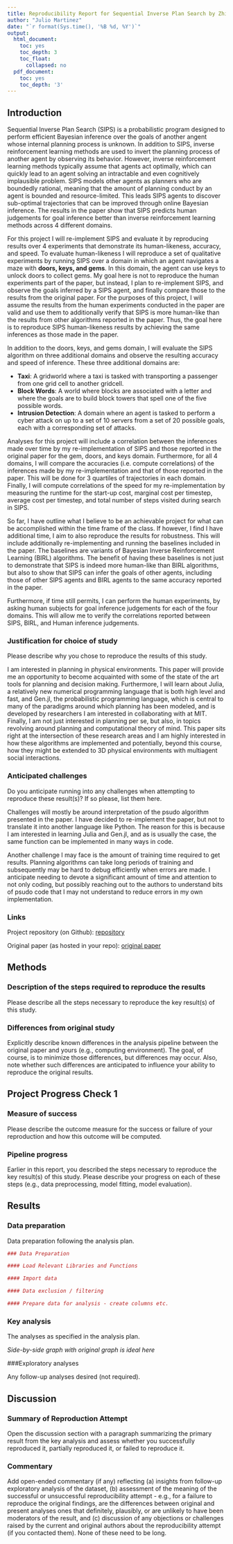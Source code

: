 ```yaml
---
title: Reproducibility Report for Sequential Inverse Plan Search by Zhi-Xuan et al. (2020, NeurIPS)
author: "Julio Martinez"
date: "`r format(Sys.time(), '%B %d, %Y')`"
output:
  html_document:
    toc: yes
    toc_depth: 3
    toc_float:
      collapsed: no
  pdf_document:
    toc: yes
    toc_depth: '3'
---
```


<!-- Reproducibility reports should all use this template to standardize reporting across projects. These reports will be public supplementary materials that accompany the summary report(s) of the aggregate results. -->

## Introduction

Sequential Inverse Plan Search (SIPS) is a probabilistic program designed to perform efficient Bayesian inference over the goals of another angent whose internal planning process is unknown. In addition to SIPS, inverse reinforcement learning methods are used to invert the planning process of another agent by observing its behavior. However, inverse reinforcement learning methods typically assume that agents act optimally, which can quickly lead to an agent solving an intractable and even cognitively implausible problem. SIPS models other agents as planners who are boundedly rational, meaning that the amount of planning conduct by an agent is bounded and resource-limited. This leads SIPS agents to discover sub-optimal trajectories that can be improved through online Bayesian inference. The results in the paper show that SIPS predicts human judgements for goal inference better than inverse reinforcement learning methods across 4 different domains.  

For this project I will re-implement SIPS and evaluate it by reproducing results over 4 experiments that demonstrate its human-likeness, accuracy, and speed. To evaluate human-likeness I will reproduce a set of qualitative experiments by running SIPS over a domain in which an agent navigates a maze with **doors, keys, and gems**. In this domain, the agent can use keys to unlock doors to collect gems. My goal here is not to reproduce the human experiments part of the paper, but instead, I plan to re-implement SIPS, and observe the goals inferred by a SIPS agent, and finally compare those to the results from the original paper. For the purposes of this project, I will assume the results from the human experiments conducted in the paper are valid and use them to additionally verify that SIPS is more human-like than the results from other algorithms reported in the paper. Thus, the goal here is to reproduce SIPS human-likeness results by achieving the same inferences as those made in the paper. 

In addition to the doors, keys, and gems domain, I will evaluate the SIPS algorithm on three additional domains and observe the resulting accuracy and speed of inference. These three additional domains are: 

* **Taxi**: A gridworld where a taxi is tasked with transporting a passenger from one grid cell to another gridcell. 
* **Block Words**: A world where blocks are associated with a letter and where the goals are to build block towers that spell one of the five possible words.
* **Intrusion Detection**: A domain where an agent is tasked to perform a cyber attack on up to a set of 10 servers from a set of 20 possible goals, each with a corresponding set of attacks.

Analyses for this project will include a correlation between the inferences made over time by my re-implementation of SIPS and those reported in the original paper for the gem, doors, and keys domain. Furthermore, for all 4 domains, I will compare the accuracies (i.e. compute correlations) of the inferences made by my re-implementation and that of those reported in the paper. This will be done for 3 quartiles of trajectories in each domain. Finally, I will compute correlations of the speed for my re-implementation by measuring the runtime for the start-up cost, marginal cost per timestep, average cost per timestep, and total number of steps visited during search in SIPS. 

So far, I have outline what I believe to be an achievable project for what can be accomplished within the time frame of the class. If however, I find I have additional time, I aim to also reproduce the results for robustness. This will include additionally re-implementing and running the baselines included in the paper. The baselines are variants of Bayesian Inverse Reinforcement Learning (BIRL) algorithms. The benefit of having these baselines is not just to demonstrate that SIPS is indeed more human-like than BIRL algorithms, but also to show that SIPS can infer the goals of other agents, including those of other SIPS agents and BIRL agents to the same accuracy reported in the paper. 

Furthermore, if time still permits, I can perform the human experiments, by asking human subjects for goal inference judgements for each of the four domains. This will allow me to verify the correlations reported between SIPS, BIRL, and Human inference judgements. 

### Justification for choice of study

Please describe why you chose to reproduce the results of this study.

I am interested in planning in physical environments. This paper will provide me an opportunity to become acquainted with some of the state of the art tools for planning and decision making. Furthermore, I will learn about Julia, a relatively new numerical programming language that is both high level and fast, and Gen.jl, the probabilistic programming language, which is central to many of the paradigms around which planning has been modeled, and is developed by researchers I am interested in collaborating with at MIT. Finally, I am not just interested in planning per se, but also, in topics revolving around planning and computational theory of mind. This paper sits right at the intersection of these research areas and I am highly interested in how these algorithms are implemented and potentially, beyond this course, how they might be extended to 3D physical environments with multiagent social interactions. 


### Anticipated challenges

Do you anticipate running into any challenges when attempting to reproduce these result(s)? If so please, list them here.

Challenges will mostly be around interpretation of the psudo algorithm presented in the paper. I have decided to re-implement the paper, but not to translate it into another language like Python. The reason for this is because I am interested in learning Julia and Gen.jl, and as is usually the case, the same function can be implemented in many ways in code. 

Another challenge I may face is the amount of training time required to get results. Planning algorithms can take long periods of training and subsequently may be hard to debug efficiently when errors are made. I anticipate needing to devote a significant amount of time and attention to not only coding, but possibly reaching out to the authors to understand bits of psudo code that I may not understand to reduce errors in my own implementation. 

### Links

Project repository (on Github): 
[repository](https://github.com/psych251/zhi-xuan2020)

Original paper (as hosted in your repo): 
[original paper](https://github.com/psych251/zhi-xuan2020/blob/main/original_paper/2006.07532.pdf)

## Methods

### Description of the steps required to reproduce the results

Please describe all the steps necessary to reproduce the key result(s) of this study. 

### Differences from original study

Explicitly describe known differences in the analysis pipeline between the original paper and yours (e.g., computing environment). The goal, of course, is to minimize those differences, but differences may occur. Also, note whether such differences are anticipated to influence your ability to reproduce the original results.

## Project Progress Check 1

### Measure of success

Please describe the outcome measure for the success or failure of your reproduction and how this outcome will be computed.


### Pipeline progress

Earlier in this report, you described the steps necessary to reproduce the key result(s) of this study. Please describe your progress on each of these steps (e.g., data preprocessing, model fitting, model evaluation).


## Results

### Data preparation

Data preparation following the analysis plan.
	
```r
### Data Preparation

#### Load Relevant Libraries and Functions

#### Import data

#### Data exclusion / filtering

#### Prepare data for analysis - create columns etc.
```

### Key analysis

The analyses as specified in the analysis plan.  

*Side-by-side graph with original graph is ideal here*

###Exploratory analyses

Any follow-up analyses desired (not required).  

## Discussion

### Summary of Reproduction Attempt

Open the discussion section with a paragraph summarizing the primary result from the key analysis and assess whether you successfully reproduced it, partially reproduced it, or failed to reproduce it.  

### Commentary

Add open-ended commentary (if any) reflecting (a) insights from follow-up exploratory analysis of the dataset, (b) assessment of the meaning of the successful or unsuccessful reproducibility attempt - e.g., for a failure to reproduce the original findings, are the differences between original and present analyses ones that definitely, plausibly, or are unlikely to have been moderators of the result, and (c) discussion of any objections or challenges raised by the current and original authors about the reproducibility attempt (if you contacted them).  None of these need to be long.
